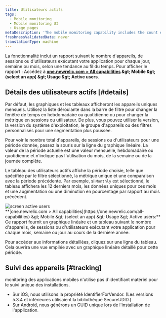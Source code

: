 ```yaml
---
title: Utilisateurs actifs
tags:
  - Mobile monitoring
  - Mobile monitoring UI
  - Usage pages
metaDescription: 'The mobile monitoring capability includes the count of unique devices, sessions, or users running your mobile app each day, week, or month trended over time.'
freshnessValidatedDate: never
translationType: machine
---
```


La fonctionnalité <InlinePopover type="mobile" />inclut un rapport suivant le nombre d&apos;appareils, de sessions ou d&apos;utilisateurs exécutant votre application pour chaque jour, semaine ou mois, selon une tendance au fil du temps. Pour afficher le rapport : Accédez à <DNT>**[one.newrelic.com &gt; All capabilities](https://one.newrelic.com/all-capabilities) &amp;gt; Mobile &amp;gt; (select an app) &amp;gt; Usage &amp;gt; Active users**</DNT>.

## Détails des utilisateurs actifs [#details]

Par défaut, les graphiques et les tableaux afficheront les appareils uniques mensuels. Utilisez la liste déroulante dans la barre de filtre pour changer la fenêtre de temps en hebdomadaire ou quotidienne ou pour changer la métrique en sessions ou utilisateur. De plus, vous pouvez utiliser la version, la version du système d&apos;exploitation, le groupe d&apos;appareils ou des filtres personnalisés pour une segmentation plus poussée.

Pour voir le nombre total d&apos;appareils, de sessions ou d&apos;utilisateurs pour une période donnée, passez la souris sur la ligne du graphique linéaire. La valeur de la période actuelle est une valeur mensuelle, hebdomadaire ou quotidienne et n&apos;indique pas l&apos;utilisation du mois, de la semaine ou de la journée complète.

Le tableau des utilisateurs actifs affiche la période choisie, telle que spécifiée par le filtre sélectionné, la métrique unique et une comparaison avec la période précédente. Par exemple, si `Monthly` est sélectionné, le tableau affichera les 12 derniers mois, les données uniques pour ces mois et une augmentation ou une diminution en pourcentage par rapport au mois précédent.

<img title="screen active users" alt="screen active users" src="/images/mobile_screenshot_full-active_users.webp" />

<figcaption>
  <DNT>**[one.newrelic.com &gt; All capabilities](https://one.newrelic.com/all-capabilities) &amp;gt; Mobile &amp;gt; (select an app) &amp;gt; Usage &amp;gt; Active users:**</DNT> Ce rapport fournit un graphique linéaire et un tableau suivant le nombre d&apos;appareils, de sessions ou d&apos;utilisateurs exécutant votre application pour chaque mois, semaine ou jour au cours de la dernière année.
</figcaption>

Pour accéder aux informations détaillées, cliquez sur une ligne du tableau. Cela ouvrira une vue empilée avec un graphique linéaire détaillé pour cette période.

## Suivi des appareils [#tracking]

monitoring des applications mobiles n&apos;utilise pas d&apos;identifiant matériel pour le suivi unique des installations.

* Sur iOS, nous utilisons la propriété IdentifierForVendor. (Les versions 5.3.4 et inférieures utilisaient la bibliothèque SecureUDID.)
* Sur Android, nous générons un GUID unique lors de l&apos;installation de l&apos;application.